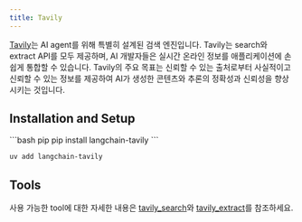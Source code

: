 ```yaml
---
title: Tavily
---
```


[Tavily](https://tavily.com)는 AI agent를 위해 특별히 설계된 검색 엔진입니다.
Tavily는 search와 extract API를 모두 제공하며, AI 개발자들은 실시간 온라인 정보를
애플리케이션에 손쉽게 통합할 수 있습니다. Tavily의 주요 목표는 신뢰할 수 있는 출처로부터
사실적이고 신뢰할 수 있는 정보를 제공하여 AI가 생성한 콘텐츠와 추론의 정확성과
신뢰성을 향상시키는 것입니다.

## Installation and Setup

<CodeGroup>
```bash pip
pip install langchain-tavily
```

```bash uv
uv add langchain-tavily
```
</CodeGroup>

## Tools

사용 가능한 tool에 대한 자세한 내용은 [tavily_search](/oss/integrations/tools/tavily_search)와 [tavily_extract](/oss/integrations/tools/tavily_extract)를 참조하세요.